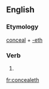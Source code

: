 ==English==

===Etymology===
[[conceal]] + [[-eth]]

===Verb===
{{head|en|verb form}}

# {{en-archaic third-person singular of|conceal}}

[[fr:concealeth]]